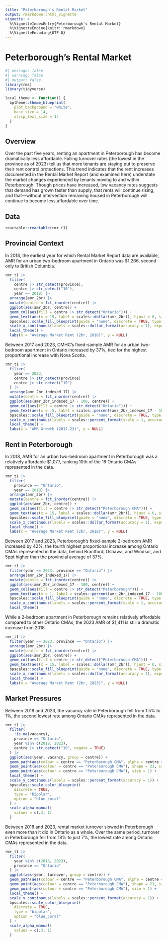 ```yaml
---
title: "Peterborough's Rental Market"
output: rmarkdown::html_vignette
vignette: >
  %\VignetteIndexEntry{Peterborough's Rental Market}
  %\VignetteEngine{knitr::rmarkdown}
  %\VignetteEncoding{UTF-8}
---
```


# Peterborough's Rental Market

```r
#| message: false
#| warning: false
#| output: false
library(rms)
library(tidyverse)

local_theme <- function() {
  bptheme::theme_blueprint(
    plot_background = "white", 
    base_size = 14, 
    strip_text_size = 14
  )
}

```

## Overview

Over the past five years, renting an apartment in Peterborough has become dramatically less affordable. 
Falling turnover rates (the lowest in the province as of 2023) tell us that more tenants are staying put to preserve their rent control protections. 
This trend indicates that the rent increases documented in the Rental Market Report (and examined here) understate the market changes experienced by tenants moving to and within Peterborough. 
Though prices have increased, low vacancy rates suggests that demand has grown faster than supply, that rents will continue rising, and that---without intervention remaining housed in Peterborough will continue to become less affordable over time. 

## Data

```r
reactable::reactable(rmr_t1)
```

## Provincial Context

In 2018, the earliest year for which Rental Market Report data are available, AMR for an urban two-bedroom apartment in Ontario was $1,266, second only to British Columbia. 

```r
rmr_t1 |> 
  filter(
    centre |> str_detect(province),
    centre |> str_detect("10"), 
    year == 2018) |> 
  arrange(amr_2br) |> 
  mutate(centre = fct_inorder(centre)) |>  
  ggplot(aes(amr_2br, centre)) + 
  geom_col(aes(fill = centre |> str_detect("Ontario"))) + 
  geom_text(aes(x = 15, label = scales::dollar(amr_2br)), hjust = 0, size = 14, fontface = "bold", size.unit = "pt", colour = "white") +
  bpscales::scale_fill_blueprint(guide = "none", discrete = TRUE, type = "bipolar", option = "blue_green") +
  scale_x_continuous(labels = scales::dollar_format(accuracy = 1), expand = expansion(mult = c(0, .05))) +
  local_theme() + 
  labs(x = "Average Market Rent (2br, 2018)", y = NULL)
```

Between 2017 and 2023, CMHC's fixed-sample AMR for an urban two-bedroom apartment in Ontario increased by 37%, tied for the highest proportional increase with Nova Scotia. 

```r
rmr_t1 |> 
  filter(
    year == 2023, 
    centre |> str_detect(province)
    centre |> str_detect("10")
  ) |>
  arrange(amr_2br_indexed_17) |> 
  mutate(centre = fct_inorder(centre)) |>  
  ggplot(aes(amr_2br_indexed_17 - 100, centre)) + 
  geom_col(aes(fill = centre |> str_detect("Ontario"))) + 
  geom_text(aes(x = .5, label = scales::percent(amr_2br_indexed_17 - 100, scale = 1, accuracy = 1)), fontface= "bold", hjust = 0, size = 14, size.unit = "pt", colour = "white") +
  bpscales::scale_fill_blueprint(guide = "none", discrete = TRUE, type = "bipolar", option = "blue_green") + 
  scale_x_continuous(labels = scales::percent_format(scale = 1, accuracy = 1), expand = expansion(mult = c(0, .05))) + 
  local_theme() + 
  labs(x = "AMR Growth (2017-23)", y = NULL)
```

## Rent in Peterborough

In 2018, AMR for an urban two-bedroom apartment in Peterborough was a relatively affordable $1,077, ranking 10th of the 16 Ontario CMAs represented in the data. 

```r
rmr_t1 |> 
  filter(
    province == "Ontario", 
    year == 2018) |> 
  arrange(amr_2br) |> 
  mutate(centre = fct_inorder(centre)) |>  
  ggplot(aes(amr_2br, centre)) + 
  geom_col(aes(fill = centre |> str_detect("Peterborough CMA"))) + 
  geom_text(aes(x = 15, label = scales::dollar(amr_2br)), hjust = 0, size = 14, fontface= "bold", size.unit = "pt", colour = "white") +
  bpscales::scale_fill_blueprint(guide = "none", discrete = TRUE, type = "bipolar", option = "blue_green") +
  scale_x_continuous(labels = scales::dollar_format(accuracy = 1), expand = expansion(mult = c(0, .05))) +
  local_theme() + 
  labs(x = "Average Market Rent (2br, 2018)", y = NULL)
```

Between 2017 and 2023, Peterborough's fixed-sample 2-bedroom AMR increased by 42%, the fourth highest proportional increase among Ontario CMAs represented in the data, behind Brantford, Oshawa, and Windsor, and 5ppt higher than the provincial average of 37%. 

```r
rmr_t1 |> 
  filter(year == 2023, province == "Ontario") |>
  arrange(amr_2br_indexed_17) |> 
  mutate(centre = fct_inorder(centre)) |>  
  ggplot(aes(amr_2br_indexed_17 - 100, centre)) + 
  geom_col(aes(fill = centre |> str_detect("Peterborough"))) + 
  geom_text(aes(x = 1, label = scales::percent(amr_2br_indexed_17 - 100, scale = 1, accuracy = 1)), fontface = "bold", hjust = 0, size = 14, size.unit = "pt", colour = "white") +
  bpscales::scale_fill_blueprint(guide = "none", discrete = TRUE, type = "bipolar", option = "blue_green") + 
  scale_x_continuous(labels = scales::percent_format(scale = 1, accuracy = 1), expand = expansion(mult = c(0, .05))) + 
  local_theme()
```

While a 2-bedroom apartment in Peterborough remains relatively affordable compared to other Ontario CMAs, the 2023 AMR of $1,411 is still a dramatic increase from 2018. 

```r
rmr_t1 |> 
  filter(year == 2023, province == "Ontario") |> 
  arrange(amr_2br) |> 
  mutate(centre = fct_inorder(centre)) |>  
  ggplot(aes(amr_2br, centre)) + 
  geom_col(aes(fill = centre |> str_detect("Peterborough CMA"))) + 
  geom_text(aes(x = 15, label = scales::dollar(amr_2br)), hjust = 0, size = 14, fontface = "bold", size.unit = "pt", colour = "white") +
  bpscales::scale_fill_blueprint(guide = "none", discrete = TRUE, type = "bipolar", option = "blue_green") +
  scale_x_continuous(labels = scales::dollar_format(accuracy = 1), expand = expansion(mult = c(0, .05))) +
  local_theme() + 
  labs(x = "Average Market Rent (2br, 2023)", y = NULL)
```

## Market Pressures

Between 2018 and 2023, the vacancy rate in Peterborough fell from 1.5% to 1%, the second lowest rate among Ontario CMAs represented in the data. 

```r
rmr_t1 |> 
  filter(
    !is.na(vacancy), 
    province == "Ontario",
    year %in% c(2018, 2023),
    centre |> str_detect("10", negate = TRUE)
  ) |> 
  ggplot(aes(year, vacancy, group = centre)) + 
  geom_path(aes(colour = centre == "Peterborough CMA", alpha = centre == "Peterborough CMA")) + 
  geom_point(aes(colour = centre == "Peterborough CMA"), shape = 21, size = 3) + 
  geom_point(aes(colour = centre == "Peterborough CMA"), size = 1) + 
  local_theme() + 
  scale_y_continuous(labels = scales::percent_format(accuracy = 1)) +  
  bpscales::scale_color_blueprint(
    discrete = TRUE, 
    type = "bipolar", 
    option = "blue_coral"
  ) + 
  scale_alpha_manual(
    values = c(.3, 1)
  )
```

Between 2018 and 2023, rental market turnover slowed in Peterborough even more than it did in Ontario as a whole. 
Over the same period, turnover in Peterborough fell from 18% to just 7%, the lowest rate among Ontario CMAs represented in the data.

```r
rmr_t1 |> 
  filter(
    year %in% c(2018, 2023), 
    province == "Ontario"
  ) |> 
  ggplot(aes(year, turnover, group = centre)) + 
  geom_path(aes(colour = centre == "Peterborough CMA", alpha = centre == "Peterborough CMA")) + 
  geom_point(aes(colour = centre == "Peterborough CMA"), shape = 21, size = 3) + 
  geom_point(aes(colour = centre == "Peterborough CMA"), size = 1) + 
  local_theme() + 
  scale_y_continuous(labels = scales::percent_format(accuracy = 1)) +  
  bpscales::scale_color_blueprint(
    discrete = TRUE, 
    type = "bipolar", 
    option = "blue_coral"
  ) + 
  scale_alpha_manual(
    values = c(.3, 1)
  )
```